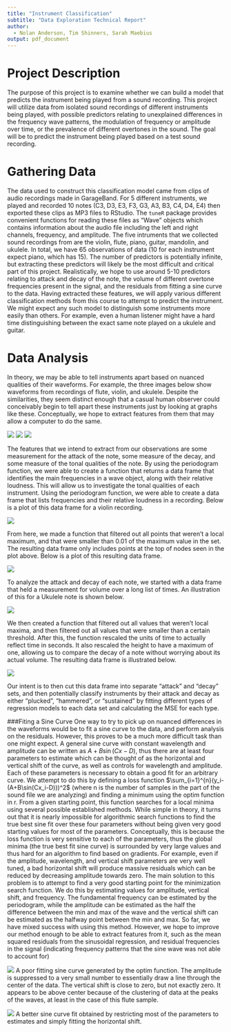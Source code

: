 ```yaml
---
title: "Instrument Classification"
subtitle: "Data Exploration Technical Report"
author: 
  - Nolan Anderson, Tim Shinners, Sarah Maebius
output: pdf_document
---
```


Project Description
==========

  The purpose of this project is to examine whether we can build a model that predicts the instrument being played from a sound recording. This project will utilize data from isolated sound recordings of different instruments being played, with possible predictors relating to unexplained differences in the frequency wave patterns, the modulation of frequency or amplitude over time, or the prevalence of different overtones in the sound. The goal will be to predict the instrument being played based on a test sound recording.

Gathering Data
==========

  The data used to construct this classification model came from clips of audio recordings made in GarageBand. For 5 different instruments, we played and recorded 10 notes (C3, D3, E3, F3, G3, A3, B3, C4, D4, E4) then exported these clips as MP3 files to RStudio. The `tuneR` package provides convenient functions for reading these files as “Wave” objects which contains information about the audio file including the left and right channels, frequency, and amplitude. The five intruments that we collected sound recordings from are the violin, flute, piano, guitar, mandolin, and ukulele. In total, we have 65 observations of data (10 for each instrument expect piano, which has 15). The number of predictors is potentially infinite, but extracting these predictors will likely be the most difficult and critical part of this project. Realistically, we hope to use around 5-10 predictors relating to attack and decay of the note, the volume of different overtone frequencies present in the signal, and the residuals from fitting a sine curve to the data. Having extracted these features, we will apply various different classification methods from this course to attempt to predict the instrument. We might expect any such model to distinguish some instruments more easily than others. For example, even a human listener might have a hard time distinguishing between the exact same note played on a ukulele and guitar.

Data Analysis
==========
In theory, we may be able to tell instruments apart based on nuanced qualities of their waveforms. For example, the three images below show waveforms from recordings of flute, violin, and ukulele. Despite the similarities, they seem distinct enough that a casual human observer could conceivably begin to tell apart these instruments just by looking at graphs like these. Conceptually, we hope to extract features from them that may allow a computer to do the same.

  ![](images/flute.png)
  ![](images/violin.png)
  ![](images/ukulele.png)


  The features that we intend to extract from our observations are some measurement for the attack of the note, some measure of the decay, and some measure of the tonal qualities of the note. By using the periodogram function, we were able to create a function that returns a data frame that identifies the main frequencies in a wave object, along with their relative loudness. This will allow us to investigate the tonal qualities of each instrument. Using the periodogram function, we were able to create a data frame that lists frequencies and their relative loudness in a recording. Below is a plot of this data frame for a violin recording. 
  
  ![](images/PeriodogramViolin.png)

  From here, we made a function that filtered out all points that weren't a local maximum, and that were smaller than 0.01 of the maximum value in the set. The resulting data frame only includes points at the top of nodes seen in the plot above. Below is a plot of this resulting data frame. 

  ![](images/MainFrequencies.png)
  

  To analyze the attack and decay of each note, we started with a data frame that held a measurement for volume over a long list of times. An illustration of this for a Ukulele note is shown below. 
  
  ![](images/UkuleleNote.png)

  We then created a function that filtered out all values that weren't local maxima, and then filtered out all values that were smaller than a certain threshold. After this, the function rescaled the units of time to actually reflect time in seconds. It also rescaled the height to have a maximum of one, allowing us to compare the decay of a note without worrying about its actual volume. The resulting data frame is illustrated below. 

  ![](images/localMaxima.png)

  Our intent is to then cut this data frame into separate "attack" and "decay" sets, and then potentially classify instruments by their attack and decay as either "plucked", "hammered", or "sustained" by fitting different types of regression models to each data set and calculating the MSE for each type. 

###Fiting a Sine Curve
  One way to try to pick up on nuanced differences in the waveforms would be to fit a sine curve to the data, and perform analysis on the residuals. However, this proves to be a much more difficult task than one might expect. A general sine curve with constant wavelength and amplitude can be written as $A+B\sin(Cx-D)$, thus there are at least four parameters to estimate which can be thought of as the horizontal and vertical shift of the curve, as well as controls for wavelength and amplitude. Each of these parameters is necessary to obtain a good fit for an arbitrary curve. We attempt to do this by defining a loss function $\sum_{i=1}^{n}(y_i-(A+B\sin(Cx_i-D)))^2$ (where n is the number of samples in the part of the sound file we are analyzing) and finding a minimum using the optim function in r. From a given starting point, this function searches for a local minima using several possible established methods. While simple in theory, it turns out that it is nearly impossible for algorithmic search functions to find the true best sine fit over these four parameters without being given very good starting values for most of the parameters. Conceptually, this is because the loss function is very sensitive to each of the parameters, thus the global minima (the true best fit sine curve) is surrounded by very large values and thus hard for an algorithm to find based on gradients. For example, even if the amplitude, wavelength, and vertical shift parameters are very well tuned, a bad horizontal shift will produce massive residuals which can be reduced by decreasing amplitude towards zero. 
  The main solution to this problem is to attempt to find a very good starting point for the minimization search function. We do this by estimating values for amplitude, vertical shift, and frequency. The fundamental frequency can be estimated by the periodogram, while the amplitude can be estimated as the half the difference between the min and max of the wave and the vertical shift can be estimated as the halfway point between the min and max. So far, we have mixed success with using this method. However, we hope to improve our method enough to be able to extract features from it, such as the mean squared residuals from the sinusoidal regression, and residual frequencies in the signal (indicating frequency patterns that the sine wave was not able to account for)


  ![](images/PoorSineCurve.png)
A poor fitting sine curve generated by the optim function. The amplitude is suppressed to a very small number to essentially draw a line through the center of the data. The vertical shift is close to zero, but not exactly zero. It appears to be above center because of the clustering of data at the peaks of the waves, at least in the case of this flute sample.

  ![](images/BetterSineCurve.png)
A better sine curve fit obtained by restricting most of the parameters to estimates and simply fitting the horizontal shift.
